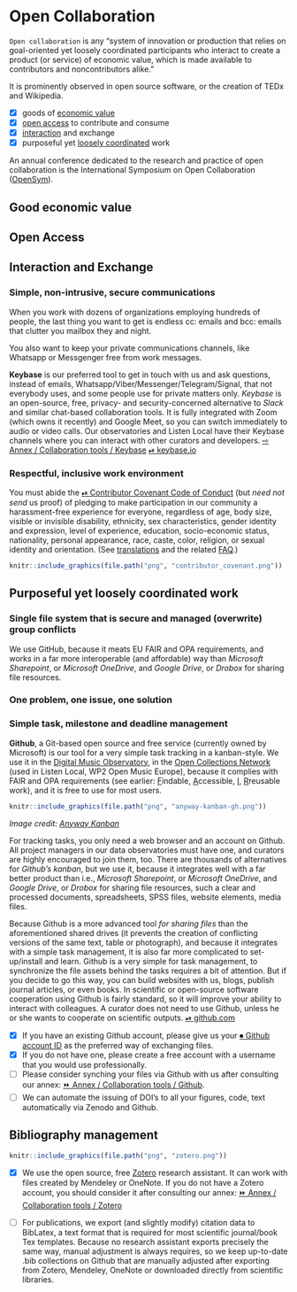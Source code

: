 # Open Collaboration {#open-collaboration}

`Open collaboration` is any "system of innovation or production that relies on goal-oriented yet loosely coordinated participants who interact to create a product (or service) of economic value, which is made available to contributors and noncontributors alike."

It is prominently observed in open source software, or the creation of TEDx and Wikipedia.

- [x] goods of [economic value](#economic-value)
- [x] [open access](#open-access) to contribute and consume
- [x] [interaction](#interaction-exchange) and exchange 
- [x] purposeful yet [loosely coordinated](#purposeful) work

An annual conference dedicated to the research and practice of open collaboration is the International Symposium on Open Collaboration ([OpenSym](https://en.wikipedia.org/wiki/OpenSym)).

## Good economic value {#economic-value}

## Open Access {#open-access}


## Interaction and Exchange {#interaction-exchange}

### Simple, non-intrusive, secure communications

When you work with dozens of organizations employing hundreds of people, the last thing you want to get is endless cc: emails and bcc: emails that clutter you mailbox they and night. 

You also want to keep your private communications channels, like Whatsapp or Messgenger free from work messages. 

**Keybase** is our preferred tool to get in touch with us and ask questions, instead of emails, Whatsapp/Viber/Messenger/Telegram/Signal, that not everybody uses, and some people use for private matters only. *Keybase* is an open-source, free, privacy- and security-concerned alternative to *Slack* and similar chat-based collaboration tools. It is fully integrated with Zoom (which owns it recently) and Google Meet, so you can switch immediately to audio or video calls. Our observatories and Listen Local have their Keybase channels where you can interact with other curators and developers. [⇨ Annex / Collaboration tools / Keybase](#keybase) [⏯ keybase.io](#https://keybase.io/)

### Respectful, inclusive work environment

You must abide the [⏯ Contributor Covenant Code of Conduct](https://www.contributor-covenant.org/version/2/1/code_of_conduct/) (but *need not send* us proof) of pledging to make participation in our community a harassment-free experience for everyone, regardless of age, body size, visible or invisible disability, ethnicity, sex characteristics, gender identity and expression, level of experience, education, socio-economic status, nationality, personal appearance, race, caste, color, religion, or sexual identity and orientation. (See [translations](https://www.contributor-covenant.org/translations/) and the related [FAQ](https://www.contributor-covenant.org/faq/).)

```r
knitr::include_graphics(file.path("png", "contributor_covenant.png"))
```


## Purposeful yet loosely coordinated work {#purposeful}

### Single file system that is secure and managed (overwrite) group conflicts

We use GitHub, because it meats EU FAIR and OPA requirements, and works in a far more interoperable (and affordable) way than *Microsoft Sharepoint*, or *Microsoft OneDrive*, and *Google Drive*, or *Drobox* for sharing file resources.

### One problem, one issue, one solution

### Simple task, milestone and deadline management

**Github**, a Git-based open source and free service (currently owned by Microsoft) is our tool for a very simple task tracking in a kanban-style. We use it in the [Digital Music Observatory](https://music.dataobservatory.eu/), in the [Open Collections Network](https://www.opencollections.net/) (used in Listen Local, WP2 Open Music Europe), because it complies with FAIR and OPA requirements (see earlier: [F](#findable)indable, [A](#accessible)ccessible, [I](#interoperability), [R](#reuse)reusable work), and it is free to use for most users.


```r
knitr::include_graphics(file.path("png", "anyway-kanban-gh.png"))
```
_Image credit: [Anyway Kanban](https://github.com/cat-street/anyway-kanban)_ 

For tracking tasks, you only need a web browser and an account on Github.  All project managers in our data observatories must have one, and curators are highly encouraged to join them, too. There are thousands of alternatives for *Github's kanban*, but we use it, because it integrates well with a far better product than i.e., *Microsoft Sharepoint*, or *Microsoft OneDrive*, and *Google Drive*, or *Drobox* for sharing file resources, such a clear and processed documents, spreadsheets, SPSS files, website elements, media files.

Because Github is a more advanced tool *for sharing files* than the aforementioned shared drives (it prevents the creation of conflicting versions of the same text, table or photograph), and because it integrates with a simple task management, it is also far more complicated to set-up/install and learn.  Github is a very simple for task management, to synchronize the file assets behind the tasks requires a bit of attention. But if you decide to go this way, you can build websites with us, blogs, publish journal articles, or even books. In scientific or open-source software cooperation using Github is fairly standard, so it will improve your ability to interact with colleagues. A curator does not need to use Github, unless he or she wants to cooperate on scientific outputs.  [⏯ github.com](https://github.com//)

- [x] If you have an existing Github account, please give us your [⏺ Github account ID](https://docs.github.com/en/get-started/signing-up-for-github/signing-up-for-a-new-github-account) as the preferred way of exchanging files. 
- [x] If you do not have one, please create a free account with a username that you would use professionally. 
- [ ] Please consider synching your files via Github with us after consulting our annex: [⏩ Annex / Collaboration tools / Github](#keybase).
- [ ] We can automate the issuing of DOI's to all your figures, code, text automatically via Zenodo and Github. 




## Bibliography management

```r
knitr::include_graphics(file.path("png", "zotero.png"))
```

- [x] We use the open source, free [Zotero](https://www.zotero.org/) research assistant. It can work with files created by Mendeley or OneNote. If you do not have a Zotero account, you should consider it after consulting our annex: [⏩ Annex / Collaboration tools / Zotero](#zotero)

- [ ] For publications, we export (and slightly modify) citation data to BibLatex, a text format that is required for most scientific journal/book Tex templates. Because no research assistant exports precisely the same way, manual adjustment is always requires, so we keep up-to-date .bib collections on Github that are manually adjusted after exporting from Zotero, Mendeley, OneNote or downloaded directly from scientific libraries.


